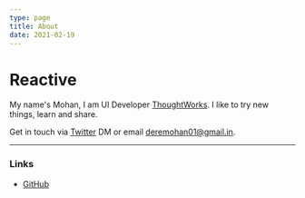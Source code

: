 ```yaml
---
type: page
title: About
date: 2021-02-19
---
```


# Reactive

My name's Mohan, I am UI Developer [ThoughtWorks](https://www.thoughtworks.com/). I like to try new things, learn and share.

Get in touch via [Twitter](https://twitter.com/mohandere) DM or email deremohan01@gmail.in.

---

### Links

- [GitHub](https://github.com/mohandere)
